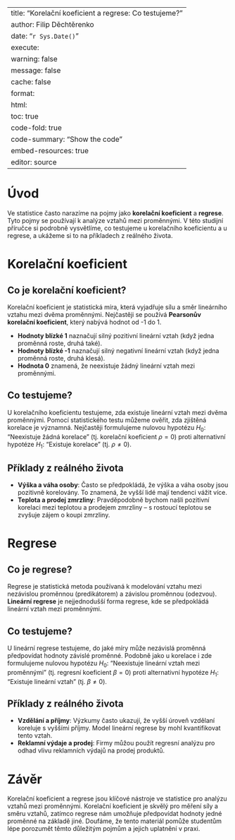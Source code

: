 
---
title: "Korelační koeficient a regrese: Co testujeme?"
author: Filip Děchtěrenko
date: "`r Sys.Date()`"
execute:
  warning: false
  message: false
  cache: false
format:
  html:
    toc: true
    code-fold: true
    code-summary: "Show the code"
    embed-resources: true
editor: source
---

# Úvod

Ve statistice často narazíme na pojmy jako **korelační koeficient** a **regrese**. Tyto pojmy se používají k analýze vztahů mezi proměnnými. V této studijní příručce si podrobně vysvětlíme, co testujeme u korelačního koeficientu a u regrese, a ukážeme si to na příkladech z reálného života.

# Korelační koeficient

## Co je korelační koeficient?

Korelační koeficient je statistická míra, která vyjadřuje sílu a směr lineárního vztahu mezi dvěma proměnnými. Nejčastěji se používá **Pearsonův korelační koeficient**, který nabývá hodnot od -1 do 1.

- **Hodnoty blízké 1** naznačují silný pozitivní lineární vztah (když jedna proměnná roste, druhá také).
- **Hodnoty blízké -1** naznačují silný negativní lineární vztah (když jedna proměnná roste, druhá klesá).
- **Hodnota 0** znamená, že neexistuje žádný lineární vztah mezi proměnnými.

## Co testujeme?

U korelačního koeficientu testujeme, zda existuje lineární vztah mezi dvěma proměnnými. Pomocí statistického testu můžeme ověřit, zda zjištěná korelace je významná. Nejčastěji formulujeme nulovou hypotézu $H_0$: "Neexistuje žádná korelace" (tj. korelační koeficient $\rho = 0$) proti alternativní hypotéze $H_1$: "Existuje korelace" (tj. $\rho \neq 0$).

## Příklady z reálného života

- **Výška a váha osoby**: Často se předpokládá, že výška a váha osoby jsou pozitivně korelovány. To znamená, že vyšší lidé mají tendenci vážit více.
- **Teplota a prodej zmrzliny**: Pravděpodobně bychom našli pozitivní korelaci mezi teplotou a prodejem zmrzliny – s rostoucí teplotou se zvyšuje zájem o koupi zmrzliny.

# Regrese

## Co je regrese?

Regrese je statistická metoda používaná k modelování vztahu mezi nezávislou proměnnou (predikátorem) a závislou proměnnou (odezvou). **Lineární regrese** je nejjednodušší forma regrese, kde se předpokládá lineární vztah mezi proměnnými.

## Co testujeme?

U lineární regrese testujeme, do jaké míry může nezávislá proměnná předpovídat hodnoty závislé proměnné. Podobně jako u korelace i zde formulujeme nulovou hypotézu $H_0$: "Neexistuje lineární vztah mezi proměnnými" (tj. regresní koeficient $\beta = 0$) proti alternativní hypotéze $H_1$: "Existuje lineární vztah" (tj. $\beta \neq 0$).

## Příklady z reálného života

- **Vzdělání a příjmy**: Výzkumy často ukazují, že vyšší úroveň vzdělaní koreluje s vyššími příjmy. Model lineární regrese by mohl kvantifikovat tento vztah.
- **Reklamní výdaje a prodej**: Firmy můžou použít regresní analýzu pro odhad vlivu reklamních výdajů na prodej produktů.

# Závěr

Korelační koeficient a regrese jsou klíčové nástroje ve statistice pro analýzu vztahů mezi proměnnými. Korelační koeficient je skvělý pro měření síly a směru vztahů, zatímco regrese nám umožňuje předpovídat hodnoty jedné proměnné na základě jiné. Doufáme, že tento materiál pomůže studentům lépe porozumět těmto důležitým pojmům a jejich uplatnění v praxi.

